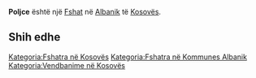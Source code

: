 {{Fshat në Kosovës
 | Emri                = Poljce
| srp_N_name = Poljce
| srp_N_FULL_NAME_RO = Poljce
| srp_N_FULL_NAME_ND_RO = Poljce
| srp_N_SORT_NAME_RG = POLJCE
| srp_N_FULL_NAME_RG = Poljce
| srp_N_FULL_NAME_ND_RG = Poljce
| std_V_name = Poljci
| std_V_FULL_NAME_RO = Poljci
| std_V_FULL_NAME_ND_RO = Poljci
| std_V_SORT_NAME_RG = POLJCI
| std_V_FULL_NAME_RG = Poljci
| std_V_FULL_NAME_ND_RG = Poljci

 | Emri (Rasa dhanore) = 
 | Figura              = 
 | Shteti              = Kosovo
 | Komuna              = Albanik
 | Kodi postar         = 
 | Sipërfaqja          = 

 | Popullsia           = 

 | Regj. i popullsisë  = 
 | Dend. e popullsisë  = 
 | Faqja zyrtare       = 
 <!--- Koordinatat ----> 
 | Gjerësia            = 42.618333
 | Gjatësia            = 20.561389
 | Lartësia            = 
}}
'''Poljce''' është një [[Fshat]] në [[Albanik]] të [[Kosovës]].

<!-- == Gjeografia == -->
<!-- == Historia == -->
<!-- == Demografia == -->
== Shih edhe ==
{{Komuna Albanik}}
{{Kosovo-Administrata-Cung}}

[[Kategoria:Fshatra në Kosovës]]
[[Kategoria:Fshatra në Kommunes Albanik]]
[[Kategoria:Vendbanime në Kosovës]]